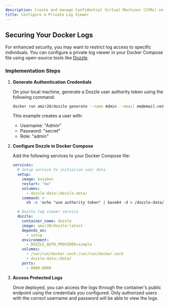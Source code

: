 ```yaml
---
description: Create and manage Confidential Virtual Machines (CVMs) on Phala Cloud.
title: Configure a Private Log Viewer
---
```



## Securing Your Docker Logs

For enhanced security, you may want to restrict log access to specific individuals. You can configure a private log viewer in your Docker Compose file using open-source tools like [Dozzle](https://github.com/amir20/dozzle).

### Implementation Steps

1. **Generate Authentication Credentials**

   On your local machine, generate a Dozzle user authority token using the following command:
   
   ```bash
   docker run amir20/dozzle generate --name Admin --email me@email.net --password secret admin | base64 -w 1000
   ```
   
   This example creates a user with:
   - Username: "Admin"
   - Password: "secret"
   - Role: "admin"

2. **Configure Dozzle in Docker Compose**

   Add the following services to your Docker Compose file:
   
   ```yaml
   services:
     # Setup service to initialize user data
     setup:
       image: busybox
       restart: "no"
       volumes:
         - dozzle-data:/dozzle-data/
       command: >
         sh -c 'echo "use authority token" | base64 -d > /dozzle-data/users.yml || true'
   
     # Dozzle log viewer service
     dozzle:
       container_name: dozzle
       image: amir20/dozzle:latest
       depends_on:
         - setup
       environment:
         - DOZZLE_AUTH_PROVIDER=simple
       volumes:
         - /var/run/docker.sock:/var/run/docker.sock
         - dozzle-data:/data/
       ports:
         - 8080:8080
   ```

3. **Access Protected Logs**

   Once deployed, you can access the logs through the container's public endpoint using the credentials you configured. Only authorized users with the correct username and password will be able to view the logs.
